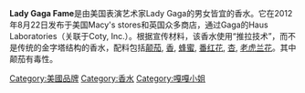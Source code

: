 {{For|Lady Gaga的专辑|The Fame}}

{{unreferenced|time=2013-08-03T05:47:51+00:00}}
{{Infobox fragrance
|Name = Lady Gaga Fame
|Image =
|Image size = 220px
|Caption = 
|Endorsed by = [[Lady_Gaga|Lady Gaga]]
|Type = Unisex fragrance 
|Notes = [[颠茄|颠茄]], [[香|香]], [[蜂蜜|蜂蜜]], [[番红花|番红花]], [[杏|杏]], [[老虎兰花|老虎兰花]]
|Released = 2012年8月1日
2014年3月22日 (豪华版)
|Label = Haus Laboratories, 关联于Coty, Inc.
|Tagline = 'The first ever black eau de parfum'（首款黑色香水）
|Successor =
|Flankers =
|URL = {{url|hauslaboratories.com}}
}}

'''Lady Gaga Fame'''是由美国表演艺术家Lady Gaga的男女皆宜的香水。它在2012年8月22日发布于美国Macy's stores和英国众多商店，通过Gaga的Haus Laboratories（关联于Coty, Inc.）。根据宣传材料，该香水使用“推拉技术”，而不是传统的金字塔结构的香水，配料包括[[颠茄|颠茄]], [[香|香]], [[蜂蜜|蜂蜜]], [[番红花|番红花]], [[杏|杏]], [[老虎兰花|老虎兰花]]。其中颠茄有毒性。
{{Lady Gaga}}
[[Category:美國品牌|Category:美國品牌]]
[[Category:香水|Category:香水]]
[[Category:嘎嘎小姐|Category:嘎嘎小姐]]